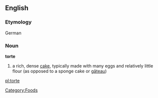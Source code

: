 == English ==
===Etymology===
German
=== Noun ===
'''torte'''

# a rich, dense [[cake]], typically made with many eggs and relatively little flour (as opposed to a sponge cake or [[gâteau]])

[[Category:Foods]]

[[pl:torte]]
